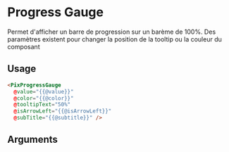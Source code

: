 
<Meta
  title='Others/Progress Gauge/Custom'
  component='PixProgressGauge'
  decorators={[centered]}
  argTypes={stories.argTypes}
/>

# Progress Gauge

Permet d'afficher un barre de progression sur un barème de 100%. Des paramètres existent pour changer la position de la tooltip ou la couleur du composant

<Canvas>
  <Story name='Custom' story={stories.customProgressGauge} height={60} />
</Canvas>

## Usage

```html
<PixProgressGauge
  @value="{{@value}}"
  @color="{{@color}}"
  @tooltipText="50%"
  @isArrowLeft="{{@isArrowLeft}}"
  @subTitle="{{@subtitle}}" />
```

## Arguments

<ArgsTable story="Custom" />
